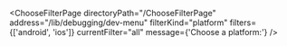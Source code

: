 

<ChooseFilterPage
  directoryPath="/ChooseFilterPage"
  address="/lib/debugging/dev-menu"
  filterKind="platform"
  filters={['android', 'ios']}
  currentFilter="all"
  message={'Choose a platform:'}
/>
